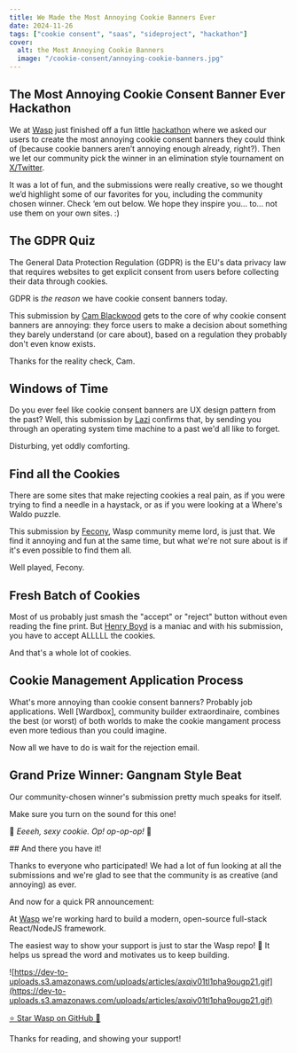```yaml
---
title: We Made the Most Annoying Cookie Banners Ever
date: 2024-11-26
tags: ["cookie consent", "saas", "sideproject", "hackathon"] 
cover:
  alt: the Most Annoying Cookie Banners
  image: "/cookie-consent/annoying-cookie-banners.jpg"
---
```


## The Most Annoying Cookie Consent Banner Ever Hackathon

We at [Wasp](https://wasp-lang.dev) just finished off a fun little [hackathon](https://docs.opensaas.sh/blog/2024-10-10-most-annoying-cookie-banner-contest/) where we asked our users to create the most annoying cookie consent banners they could think of (because cookie banners aren’t annoying enough already, right?). Then we let our community pick the winner in an elimination style tournament on [X/Twitter](https://x.com/wasp_lang).

It was a lot of fun, and the submissions were really creative, so we thought we’d highlight some of our favorites for you, including the community chosen winner. Check ‘em out below. We hope they inspire you... to... not use them on your own sites. :)

## The GDPR Quiz

The General Data Protection Regulation (GDPR) is the EU's data privacy law that requires websites to get explicit consent from users before collecting their data through cookies.

GDPR is _the reason_ we have cookie consent banners today.

This submission by [Cam Blackwood](https://www.tiktok.com/@cameronblackwoodcode/) gets to the core of why cookie consent banners are annoying: they force users to make a decision about something they barely understand (or care about), based on a regulation they probably don't even know exists.

Thanks for the reality check, Cam.

<VideoPlayer src="/cookie-banner-hackathon/295-camblackwood.mp4" />

## Windows of Time

Do you ever feel like cookie consent banners are UX design pattern from the past? Well, this submission by [Lazi](https://github.com/Lezzz) confirms that, by sending you through an operating system time machine to a past we'd all like to forget.

Disturbing, yet oddly comforting.

<VideoPlayer src="/cookie-banner-hackathon/300-lezzz-sound.mp4" />

## Find all the Cookies

There are some sites that make rejecting cookies a real pain, as if you were trying to find a needle in a haystack, or as if you were looking at a Where's Waldo puzzle.

This submission by [Fecony](https://github.com/fecony), Wasp community meme lord, is just that. We find it annoying and fun at the same time, but what we're not sure about is if it's even possible to find them all.

Well played, Fecony.

<VideoPlayer src="/cookie-banner-hackathon/302-fecony-whereda.mp4" />

## Fresh Batch of Cookies

Most of us probably just smash the "accept" or "reject" button without even reading the fine print. But [Henry Boyd](https://github.com/henry-boyd) is a maniac and with his submission, you have to accept ALLLLL the cookies.

And that's a whole lot of cookies.

<VideoPlayer src="/cookie-banner-hackathon/296-henryboyd.mp4" />

## Cookie Management Application Process

What's more annoying than cookie consent banners? Probably job applications. Well [Wardbox], community builder extraordinaire, combines the best (or worst) of both worlds to make the cookie mangament process even more tedious than you could imagine.

Now all we have to do is wait for the rejection email.

<VideoPlayer src="/cookie-banner-hackathon/286-wardbox.mp4" />

## Grand Prize Winner: Gangnam Style Beat

Our community-chosen winner's submission pretty much speaks for itself. 

Make sure you turn on the sound for this one!

🎤 _Eeeeh, sexy cookie. Op! op-op-op!_ 🎵

<VideoPlayer src="/cookie-banner-hackathon/285-3umaGH-gangnam.mp4" />
## And there you have it!

Thanks to everyone who participated! We had a lot of fun looking at all the submissions and we're glad to see that the community is as creative (and annoying) as ever.

And now for a quick PR announcement:

At [Wasp](https://wasp.sh/) we're working hard to build a modern, open-source full-stack React/NodeJS framework.

The easiest way to show your support is just to star the Wasp repo! 🐝 It helps us spread the word and motivates us to keep building.

![https://dev-to-uploads.s3.amazonaws.com/uploads/articles/axqiv01tl1pha9ougp21.gif](https://dev-to-uploads.s3.amazonaws.com/uploads/articles/axqiv01tl1pha9ougp21.gif)

<div className="cta">
  <a href="https://github.com/wasp-lang/wasp" target="_blank" rel="noopener noreferrer">
    ⭐️ Star Wasp on GitHub 💪
  </a>
</div>

Thanks for reading, and showing your support!
